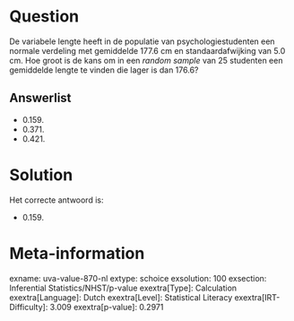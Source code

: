 Question
========

De variabele lengte heeft in de populatie van psychologiestudenten een
normale verdeling met gemiddelde 177.6 cm en standaardafwijking van 5.0
cm. Hoe groot is de kans om in een *random sample* van 25 studenten een
gemiddelde lengte te vinden die lager is dan 176.6?


Answerlist
----------

* 0.159.
* 0.371.
* 0.421.

Solution
========

Het correcte antwoord is: 

* 0.159.

Meta-information
================
exname: uva-value-870-nl
extype: schoice
exsolution: 100
exsection: Inferential Statistics/NHST/p-value
exextra[Type]: Calculation
exextra[Language]: Dutch
exextra[Level]: Statistical Literacy
exextra[IRT-Difficulty]: 3.009
exextra[p-value]: 0.2971
